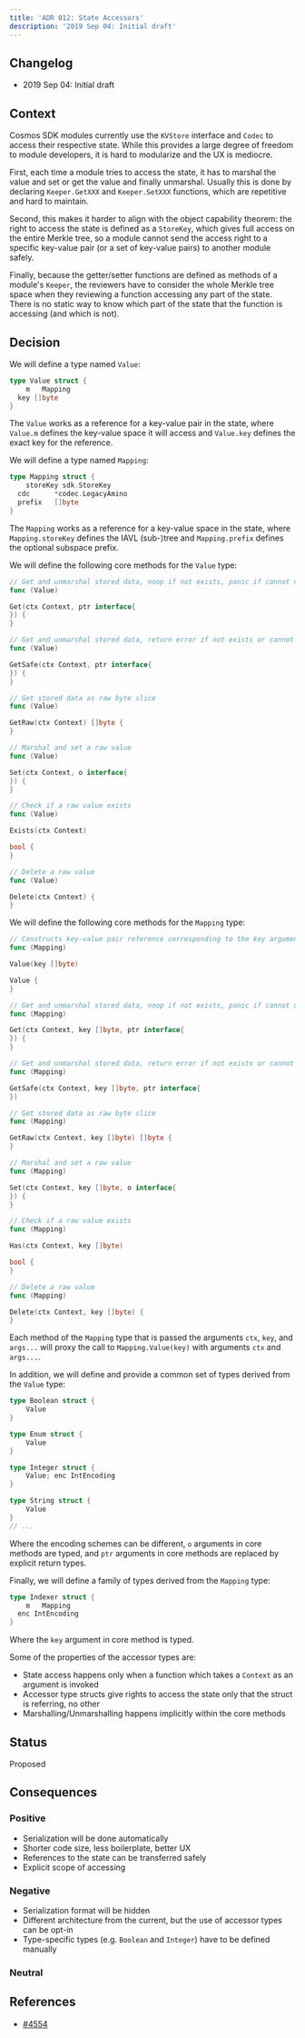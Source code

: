 ```yaml
---
title: 'ADR 012: State Accessors'
description: '2019 Sep 04: Initial draft'
---
```

## Changelog

* 2019 Sep 04: Initial draft

## Context

Cosmos SDK modules currently use the `KVStore` interface and `Codec` to access their respective state. While
this provides a large degree of freedom to module developers, it is hard to modularize and the UX is
mediocre.

First, each time a module tries to access the state, it has to marshal the value and set or get the
value and finally unmarshal. Usually this is done by declaring `Keeper.GetXXX` and `Keeper.SetXXX` functions,
which are repetitive and hard to maintain.

Second, this makes it harder to align with the object capability theorem: the right to access the
state is defined as a `StoreKey`, which gives full access on the entire Merkle tree, so a module cannot
send the access right to a specific key-value pair (or a set of key-value pairs) to another module safely.

Finally, because the getter/setter functions are defined as methods of a module's `Keeper`, the reviewers
have to consider the whole Merkle tree space when they reviewing a function accessing any part of the state.
There is no static way to know which part of the state that the function is accessing (and which is not).

## Decision

We will define a type named `Value`:

```go
type Value struct {
    m   Mapping
  key []byte
}
```

The `Value` works as a reference for a key-value pair in the state, where `Value.m` defines the key-value
space it will access and `Value.key` defines the exact key for the reference.

We will define a type named `Mapping`:

```go
type Mapping struct {
    storeKey sdk.StoreKey
  cdc      *codec.LegacyAmino
  prefix   []byte
}
```

The `Mapping` works as a reference for a key-value space in the state, where `Mapping.storeKey` defines
the IAVL (sub-)tree and `Mapping.prefix` defines the optional subspace prefix.

We will define the following core methods for the `Value` type:

```go expandable
// Get and unmarshal stored data, noop if not exists, panic if cannot unmarshal
func (Value)

Get(ctx Context, ptr interface{
}) {
}

// Get and unmarshal stored data, return error if not exists or cannot unmarshal
func (Value)

GetSafe(ctx Context, ptr interface{
}) {
}

// Get stored data as raw byte slice
func (Value)

GetRaw(ctx Context) []byte {
}

// Marshal and set a raw value
func (Value)

Set(ctx Context, o interface{
}) {
}

// Check if a raw value exists
func (Value)

Exists(ctx Context)

bool {
}

// Delete a raw value 
func (Value)

Delete(ctx Context) {
}
```

We will define the following core methods for the `Mapping` type:

```go expandable
// Constructs key-value pair reference corresponding to the key argument in the Mapping space
func (Mapping)

Value(key []byte)

Value {
}

// Get and unmarshal stored data, noop if not exists, panic if cannot unmarshal
func (Mapping)

Get(ctx Context, key []byte, ptr interface{
}) {
}

// Get and unmarshal stored data, return error if not exists or cannot unmarshal
func (Mapping)

GetSafe(ctx Context, key []byte, ptr interface{
})

// Get stored data as raw byte slice
func (Mapping)

GetRaw(ctx Context, key []byte) []byte {
}

// Marshal and set a raw value
func (Mapping)

Set(ctx Context, key []byte, o interface{
}) {
}

// Check if a raw value exists
func (Mapping)

Has(ctx Context, key []byte)

bool {
}

// Delete a raw value
func (Mapping)

Delete(ctx Context, key []byte) {
}
```

Each method of the `Mapping` type that is passed the arguments `ctx`, `key`, and `args...` will proxy
the call to `Mapping.Value(key)` with arguments `ctx` and `args...`.

In addition, we will define and provide a common set of types derived from the `Value` type:

```go
type Boolean struct {
    Value
}

type Enum struct {
    Value
}

type Integer struct {
    Value; enc IntEncoding
}

type String struct {
    Value
}
// ...
```

Where the encoding schemes can be different, `o` arguments in core methods are typed, and `ptr` arguments
in core methods are replaced by explicit return types.

Finally, we will define a family of types derived from the `Mapping` type:

```go
type Indexer struct {
    m   Mapping
  enc IntEncoding
}
```

Where the `key` argument in core method is typed.

Some of the properties of the accessor types are:

* State access happens only when a function which takes a `Context` as an argument is invoked
* Accessor type structs give rights to access the state only that the struct is referring, no other
* Marshalling/Unmarshalling happens implicitly within the core methods

## Status

Proposed

## Consequences

### Positive

* Serialization will be done automatically
* Shorter code size, less boilerplate, better UX
* References to the state can be transferred safely
* Explicit scope of accessing

### Negative

* Serialization format will be hidden
* Different architecture from the current, but the use of accessor types can be opt-in
* Type-specific types (e.g. `Boolean` and `Integer`) have to be defined manually

### Neutral

## References

* [#4554](https://github.com/cosmos/cosmos-sdk/issues/4554)
